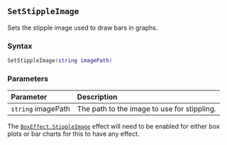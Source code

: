 ::: {.minipage data-latex="{\textwidth}"}
## `SetStippleImage`

Sets the stipple image\index{images!stippling} used to draw bars in graphs.

### Syntax {-}

``` .lua
SetStippleImage(string imagePath)
```

### Parameters {-}

**Parameter** | **Description**
| :-- | :-- |
| `string` imagePath | The path to the image to use for stippling. |

:::: {.callout-note}
The [`BoxEffect.StippleImage`](#boxeffect) effect will need to be enabled for either box plots or bar charts for this to have any effect.
::::
:::
